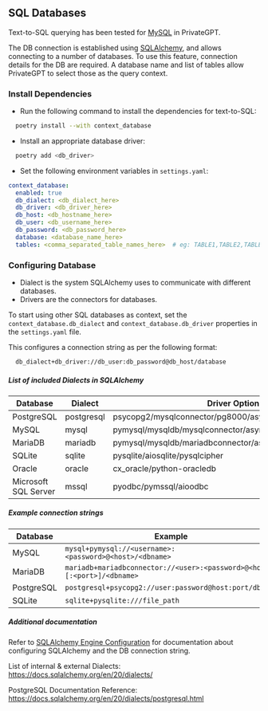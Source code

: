 ## SQL Databases
Text-to-SQL querying has been tested for [MySQL](https://www.mysql.com/) in PrivateGPT.

The DB connection is established using [SQLAlchemy](https://www.sqlalchemy.org/), and allows connecting to a number of databases.
To use this feature, connection details for the DB are required.
A database name and list of tables allow PrivateGPT to select those as the query context.

### Install Dependencies
* Run the following command to install the dependencies for text-to-SQL:

```bash
  poetry install --with context_database
```

* Install an appropriate database driver:

```bash
  poetry add <db_driver>
```

* Set the following environment variables in `settings.yaml`:

```yaml
context_database:
  enabled: true
  db_dialect: <db_dialect_here>
  db_driver: <db_driver_here>
  db_host: <db_hostname_here>
  db_user: <db_username_here>
  db_password: <db_password_here>
  database: <database_name_here>
  tables: <comma_separated_table_names_here>  # eg: TABLE1,TABLE2,TABLE3
```

### Configuring Database
* Dialect is the system SQLAlchemy uses to communicate with different databases.
* Drivers are the connectors for databases.

To start using other SQL databases as context, set the `context_database.db_dialect` and `context_database.db_driver` properties in the `settings.yaml` file.

This configures a connection string as per the following format:
```bash
  db_dialect+db_driver://db_user:db_password@db_host/database
```

##### List of included Dialects in SQLAlchemy

| Database              | Dialect    | Driver Options                                            |
|-----------------------|------------|---------------------------------------------------------- |
| PostgreSQL            | postgresql | psycopg2/mysqlconnector/pg8000/asyncpg/                   |
| MySQL                 | mysql      | pymysql/mysqldb/mysqlconnector/asyncmy/aiomysql/cymysql   |
| MariaDB               | mariadb    | pymysql/mysqldb/mariadbconnector/asyncmy/aiomysql/cymysql |
| SQLite                | sqlite     | pysqlite/aiosqlite/pysqlcipher                            |
| Oracle                | oracle     | cx_oracle/python-oracledb                                 |
| Microsoft SQL Server  | mssql      | pyodbc/pymssql/aioodbc                                    |


##### Example connection strings

| Database              | Example |
|-----------------------|----------|
| MySQL                 | `mysql+pymysql://<username>:<password>@<host>/<dbname>`                 |
| MariaDB               | `mariadb+mariadbconnector://<user>:<password>@<host>[:<port>]/<dbname>` |
| PostgreSQL            | `postgresql+psycopg2://user:password@host:port/dbname`                  |
| SQLite                | `sqlite+pysqlite:///file_path`                                          |


##### Additional documentation
Refer to [SQLAlchemy Engine Configuration](https://docs.sqlalchemy.org/en/20/core/engines.html) for documentation about configuring SQLAlchemy and the DB connection string.

List of internal & external Dialects: https://docs.sqlalchemy.org/en/20/dialects/

PostgreSQL Documentation Reference: https://docs.sqlalchemy.org/en/20/dialects/postgresql.html